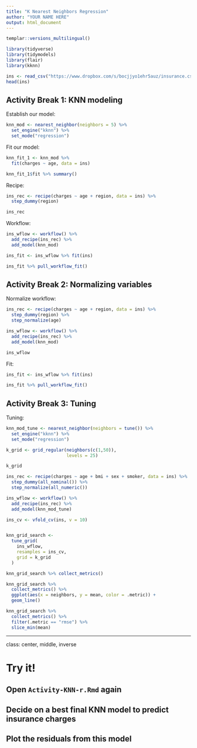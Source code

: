 ```yaml
---
title: "K Nearest Neighbors Regression"
author: "YOUR NAME HERE"
output: html_document
---
```


```r
templar::versions_multilingual()
```


```r
library(tidyverse)
library(tidymodels)
library(flair)
library(kknn)
```


```r
ins <- read_csv("https://www.dropbox.com/s/bocjjyo1ehr5auz/insurance.csv?dl=1")
head(ins)
```

## Activity Break 1: KNN modeling

Establish our model:

```r
knn_mod <- nearest_neighbor(neighbors = 5) %>%
  set_engine("kknn") %>%
  set_mode("regression")
```

Fit our model:

```r
knn_fit_1 <- knn_mod %>%
  fit(charges ~ age, data = ins)

knn_fit_1$fit %>% summary()
```

Recipe:

```r
ins_rec <- recipe(charges ~ age + region, data = ins) %>%
  step_dummy(region)

ins_rec
```
Workflow:

```r
ins_wflow <- workflow() %>%
  add_recipe(ins_rec) %>%
  add_model(knn_mod)

ins_fit <- ins_wflow %>% fit(ins) 

ins_fit %>% pull_workflow_fit()
```

## Activity Break 2:  Normalizing variables

Normalize workflow:

```r
ins_rec <- recipe(charges ~ age + region, data = ins) %>%
  step_dummy(region) %>%
  step_normalize(age)

ins_wflow <- workflow() %>%
  add_recipe(ins_rec) %>%
  add_model(knn_mod)

ins_wflow
```

Fit:


```r
ins_fit <- ins_wflow %>% fit(ins) 

ins_fit %>% pull_workflow_fit()
```

## Activity Break 3:  Tuning

Tuning:


```r
knn_mod_tune <- nearest_neighbor(neighbors = tune()) %>%
  set_engine("kknn") %>%
  set_mode("regression")

k_grid <- grid_regular(neighbors(c(1,50)), 
                       levels = 25)

k_grid
```

```r
ins_rec <- recipe(charges ~ age + bmi + sex + smoker, data = ins) %>%
  step_dummy(all_nominal()) %>%
  step_normalize(all_numeric())

ins_wflow <- workflow() %>%
  add_recipe(ins_rec) %>%
  add_model(knn_mod_tune)
```


```r
ins_cv <- vfold_cv(ins, v = 10)


knn_grid_search <-
  tune_grid(
    ins_wflow,
    resamples = ins_cv,
    grid = k_grid
  )
```


```r
knn_grid_search %>% collect_metrics()
```

```r
knn_grid_search %>% 
  collect_metrics() %>%
  ggplot(aes(x = neighbors, y = mean, color = .metric)) +
  geom_line()
```


```r
knn_grid_search %>% 
  collect_metrics() %>%
  filter(.metric == "rmse") %>%
  slice_min(mean)
```

---

class: center, middle, inverse

# Try it!

## Open `Activity-KNN-r.Rmd` again
## Decide on a best final KNN model to predict insurance charges
## Plot the residuals from this model

